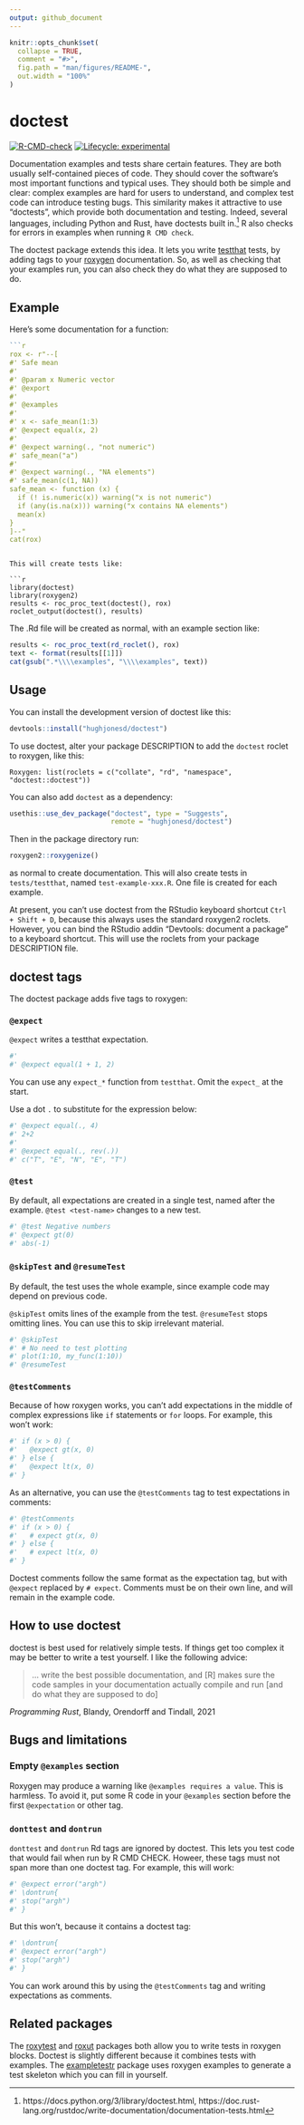 ```yaml
---
output: github_document
---
```


<!-- README.md is generated from README.Rmd. Please edit that file -->

```r
knitr::opts_chunk$set(
  collapse = TRUE,
  comment = "#>",
  fig.path = "man/figures/README-",
  out.width = "100%"
)
```

# doctest


<!-- badges: start -->
[![R-CMD-check](https://github.com/hughjonesd/doctest/actions/workflows/R-CMD-check.yaml/badge.svg)](https://github.com/hughjonesd/doctest/actions/workflows/R-CMD-check.yaml)
[![Lifecycle: experimental](https://img.shields.io/badge/lifecycle-experimental-orange.svg)](https://lifecycle.r-lib.org/articles/stages.html#experimental)
<!-- badges: end -->

Documentation examples and tests share certain features. They are both usually
self-contained pieces of code. They should cover the software's most important
functions and typical uses. They should both be simple and clear: complex
examples are hard for users to understand, and complex test code can introduce
testing bugs. This similarity makes it attractive to use "doctests", which
provide both documentation and testing. Indeed, several languages, including
Python and Rust, have doctests built in.[^1] R also checks for errors in
examples when running `R CMD check`.

[^1]: https://docs.python.org/3/library/doctest.html,
https://doc.rust-lang.org/rustdoc/write-documentation/documentation-tests.html

The doctest package extends this idea. It lets you write 
[testthat](https://testthat.r-lib.org/) tests,
by adding tags to your [roxygen](https://roxygen2.r-lib.org/) documentation.
So, as well as checking that your examples run, you can also check they
do what they are supposed to do.


## Example

Here's some documentation for a function:

```r
```r
rox <- r"--[
#' Safe mean
#' 
#' @param x Numeric vector
#' @export
#' 
#' @examples
#' 
#' x <- safe_mean(1:3)
#' @expect equal(x, 2)
#' 
#' @expect warning(., "not numeric")
#' safe_mean("a")
#'
#' @expect warning(., "NA elements")
#' safe_mean(c(1, NA))
safe_mean <- function (x) {
  if (! is.numeric(x)) warning("x is not numeric")
  if (any(is.na(x))) warning("x contains NA elements")
  mean(x)
}
]--"
cat(rox)
```
```

This will create tests like:

```r
library(doctest)
library(roxygen2)
results <- roc_proc_text(doctest(), rox)
roclet_output(doctest(), results)
```

The .Rd file will be created as normal, with an example section like:

```r
results <- roc_proc_text(rd_roclet(), rox)
text <- format(results[[1]])
cat(gsub(".*\\\\examples", "\\\\examples", text))
```


## Usage

You can install the development version of doctest like this:

``` r
devtools::install("hughjonesd/doctest")
```

To use doctest, alter your package DESCRIPTION to add the `doctest`
roclet to roxygen, like this:

```
Roxygen: list(roclets = c("collate", "rd", "namespace", "doctest::doctest")) 
```

You can also add `doctest` as a dependency:

```r
usethis::use_dev_package("doctest", type = "Suggests", 
                         remote = "hughjonesd/doctest")
```

Then in the package directory run:

```r
roxygen2::roxygenize()
```

as normal to create documentation. This will also create tests in
`tests/testthat`, named `test-example-xxx.R`. One file is created for each
example.

At present, you can't use doctest from the RStudio keyboard shortcut
`Ctrl + Shift + D`, because this always uses the standard roxygen2 roclets. 
However, you can bind the RStudio addin "Devtools: document a package" to a
keyboard shortcut. This will use the roclets from your package DESCRIPTION file.

## doctest tags

The doctest package adds five tags to roxygen:

### `@expect`

`@expect` writes a testthat expectation.

```r
#'
#' @expect equal(1 + 1, 2)

```

You can use any `expect_*` function from `testthat`. Omit the `expect_` at the
start.

Use a dot `.` to substitute for the expression below:

```r
#' @expect equal(., 4)
#' 2+2
#'
#' @expect equal(., rev(.))
#' c("T", "E", "N", "E", "T")
```


### `@test`

By default, all expectations are created in a single test, named after the
example. `@test <test-name>` changes to a new test.

```r
#' @test Negative numbers
#' @expect gt(0)
#' abs(-1)
```


### `@skipTest` and `@resumeTest`

By default, the test uses the whole example, since example code may depend
on previous code.

`@skipTest` omits lines of the example from the test. `@resumeTest` stops
omitting lines. You can use this to skip irrelevant material.

```r
#' @skipTest
#' # No need to test plotting
#' plot(1:10, my_func(1:10))
#' @resumeTest
```


### `@testComments`

Because of how roxygen works, you can't add expectations in the middle
of complex expressions like `if` statements or `for` loops. For example, this
won't work:

```r
#' if (x > 0) {
#'   @expect gt(x, 0)
#' } else {
#'   @expect lt(x, 0)
#' }
```

As an alternative, you can use the `@testComments` tag to test expectations in comments:

```r
#' @testComments
#' if (x > 0) {
#'   # expect gt(x, 0)
#' } else {
#'   # expect lt(x, 0)
#' }
```

Doctest comments follow the same format as the expectation tag, but with
`@expect` replaced by `# expect`. Comments must be on their own line, and
will remain in the example code. 


## How to use doctest

doctest is best used for relatively simple tests. If things get too complex
it may be better to write a test yourself. I like the following advice:

> ... write the best possible documentation, and [R] makes sure the code
> samples in your documentation actually compile and run [and do what they
> are supposed to do]

*Programming Rust*, Blandy, Orendorff and Tindall, 2021


## Bugs and limitations

### Empty `@examples` section

Roxygen may produce a warning like `@examples requires a value`. This is 
harmless. To avoid it, put some R code in your `@examples` section before
the first `@expectation` or other tag.

### `donttest` and `dontrun`

`donttest` and `dontrun` Rd tags are ignored by doctest. This lets you
test code that would fail when run by R CMD CHECK. Howeer, these tags must
not span more than one doctest tag. For example, this will work:

```r
#' @expect error("argh")
#' \dontrun{
#' stop("argh")
#' }
```

But this won't, because it contains a doctest tag:

```r
#' \dontrun{
#' @expect error("argh")
#' stop("argh")
#' }
```

You can work around this by using the `@testComments` tag and writing
expectations as comments.

## Related packages

The [roxytest](https://mikldk.github.io/roxytest/) and
[roxut](https://github.com/bryanhanson/roxut) packages both allow you to write
tests in roxygen blocks. Doctest is slightly different because it combines tests
with examples. The [exampletestr](https://github.com/rorynolan/exampletestr/)
package uses roxygen examples to generate a test skeleton which you can fill in
yourself.


